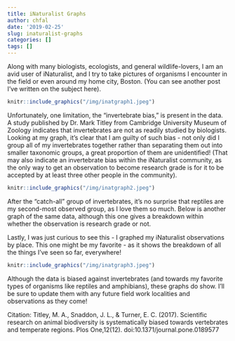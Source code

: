 ```yaml
---
title: iNaturalist Graphs
author: chfal
date: '2019-02-25'
slug: inaturalist-graphs
categories: []
tags: []
---
```

Along with many biologists, ecologists, and general wildlife-lovers, I am an avid user of iNaturalist, and I try to take pictures of organisms I encounter in the field or even around my home city, Boston. (You can see another post I've written on the subject here).

```r
knitr::include_graphics("/img/inatgraph1.jpeg")
```

Unfortunately, one limitation, the "invertebrate bias," is present in the data. A study published by Dr. Mark Titley from Cambridge University Museum of Zoology indicates that invertebrates are not as readily studied by biologists. Looking at my graph, it's clear that I am guilty of such bias - not only did I group all of my invertebrates together rather than separating them out into smaller taxonomic groups, a great proportion of them are unidentified! (That may also indicate an invertebrate bias within the iNaturalist community, as the only way to get an observation to become research grade is for it to be accepted by at least three other people in the community).

```r
knitr::include_graphics("/img/inatgraph2.jpeg")
```

After the "catch-all" group of invertebrates, it's no surprise that reptiles are my second-most observed group, as I love them so much. Below is another graph of the same data, although this one gives a breakdown within whether the observation is research grade or not.

Lastly, I was just curious to see this - I graphed my iNaturalist observations by place. This one might be my favorite - as it shows the breakdown of all the things I've seen so far, everywhere!

```r
knitr::include_graphics("/img/inatgraph3.jpeg")
```

Although the data is biased against invertebrates (and towards my favorite types of organisms like reptiles and amphibians), these graphs do show. I'll be sure to update them with any future field work localities and observations as they come!

Citation: Titley, M. A., Snaddon, J. L., & Turner, E. C. (2017). Scientific research on animal biodiversity is systematically biased towards vertebrates and temperate regions. Plos One,12(12). doi:10.1371/journal.pone.0189577 